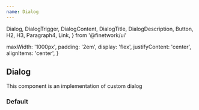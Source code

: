 ```yaml
---
name: Dialog
---
```


  Dialog,
  DialogTrigger,
  DialogContent,
  DialogTitle,
  DialogDescription,
  Button,
  H2,
  H3,
  Paragraph4,
  Link,
} from '@finetwork/ui'

  maxWidth: '1000px',
  padding: '2em',
  display: 'flex',
  justifyContent: 'center',
  alignItems: 'center',
}

<div />
<div>
  <H2 font="secondary">Dialog</H2>
</div>

<Paragraph4>This component is an implementation of custom dialog</Paragraph4>

<div>
  <H3 font="secondary">Default</H3>
</div>

<Playground>
  <div style={styles}>
    <Dialog content="This is the content of the dialog">Open Dialog</Dialog>
  </div>
</Playground>

